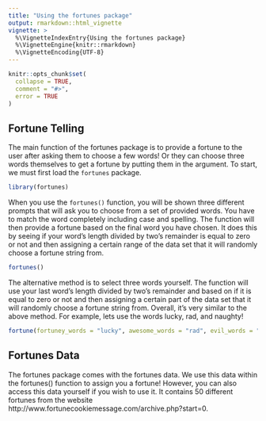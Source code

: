 ```yaml
---
title: "Using the fortunes package"
output: rmarkdown::html_vignette
vignette: >
  %\VignetteIndexEntry{Using the fortunes package}
  %\VignetteEngine{knitr::rmarkdown}
  %\VignetteEncoding{UTF-8}
---
```

```r
knitr::opts_chunk$set(
  collapse = TRUE,
  comment = "#>",
  error = TRUE
)
```

## Fortune Telling

The main function of the fortunes package is to provide a fortune to the user after asking them to choose a few words! Or they can choose three words themselves to get a fortune by putting them in the argument. To start, we must first load the `fortunes` package.

```r
library(fortunes)
```

When you use the `fortunes()` function, you will be shown three different prompts that will ask you to choose from a set of provided words. You have to match the word completely including case and spelling. The function will then provide a fortune based on the final word you have chosen. It does this by seeing if your word's length divided by two's remainder is equal to zero or not and then assigning a certain range of the data set that it will randomly choose a fortune string from. 

```r
fortunes()
```

The alternative method is to select three words yourself. The function will use your last word's length divided by two's remainder and based on if it is equal to zero or not and then assigning a certain part of the data set that it will randomly choose a fortune string from. Overall, it's very similar to the above method. For example, lets use the words lucky, rad, and naughty!

```r
fortune(fortuney_words = "lucky", awesome_words = "rad", evil_words = "naughty")
```


## Fortunes Data 

The fortunes package comes with the fortunes data. We use this data within the fortunes() function to assign you a fortune! However, you can also access this data yourself if you wish to use it. It contains 50 different fortunes from the website http://www.fortunecookiemessage.com/archive.php?start=0.
